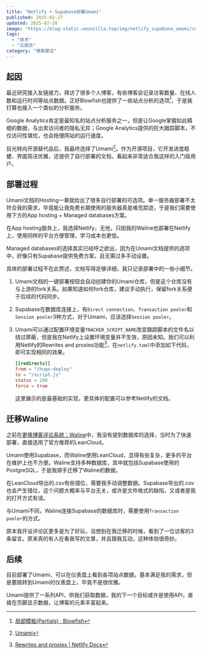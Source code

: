 ```yaml
---
title: "Netlify + Supabase部署Umami"
published: 2025-02-27
updated: 2025-02-28
image: "https://blog-static.xeonzilla.top/img/netlify_supabase_umami/cover.avif"
tags:
  - "技术"
  - "云服务"
category: "博客建设"
---
```

## 起因
最近研究接入友链接力，拜访了很多个人博客，有些博客会记录访客数量、在线人数和运行时间等站点数据。正好Blowfish也提供了一些站点分析的选项[^1]，于是我打算也接入一个类似的分析服务。

Google Analytics肯定是最知名的站点分析服务之一，但是让Google掌握如此精细的数据，与出卖访问者的隐私无异；Google Analytics提供的巨大跟踪脚本，不仅访问性堪忧，也会拖慢网站的运行速度。

目光转向开源替代品后，我最终选择了Umami[^2]。作为开源项目，它开发进度稳健、界面简洁优雅，还提供了自行部署的文档，看起来非常适合我这样的入门级用户。

## 部署过程

Umami文档的Hosting一章就给出了很多自行部署的可选项。单一服务器部署不太符合我的需求，毕竟能让我免费长期使用的服务器真是难觅踪迹，于是我们需要使用下方的App hosting + Managed databases方案。

在App hosting服务上，我选择Netlify，无他，只因我的Waline也部署在Netlify上，使用同样的平台方便管理，学习成本也更低。

Managed databases的选择其实已经呼之欲出，因为在Umami文档提供的选项中，好像只有Supabase提供免费方案，且无需过多手动设置。

具体的部署过程不在此赘述，文档写得足够详细，我只记录部署中的一些小细节。

1. Umami文档的一键部署按钮会自动创建你的Umami仓库，但是这个仓库没有与上游的fork关系。如果知道如何fork仓库，建议手动执行，保留fork关系便于后续的代码同步。
2. Supabase在数据库连接上，有`Direct connection`、`Transaction pooler`和`Session pooler`3种方式，对于Umami，应该选择`Session pooler`。
3. Umami可以通过配置环境变量`TRACKER_SCRIPT_NAME`改变跟踪脚本的文件名以绕过屏蔽，但是我在Netlify上设置环境变量并不生效，原因未知。我们可以利用Netlify的Rewrites and proxies功能[^3]，在`netlify.toml`中添加如下代码，即可实现相同的效果。
    
    ```toml title="netlify.toml"
    [[redirects]]
    from = "/hugo-deploy"
    to = "/script.js"
    status = 200
    force = true
    ```
    
    这里展示的是最基础的实现，更具体的配置可以参考Netlify的文档。

## 迁移Waline

之前在[更换博客评论系统：Waline](/posts/waline/)中，我没有提到数据库的选择，当时为了快速部署，直接选用了官方推荐的LeanCloud。

Umami使用Supabase，而Waline使用LeanCloud，显得有些复杂，更多的平台在维护上也不方便。Waline支持多种数据库，其中就包括Supabase使用的PostgreSQL，于是我顺手迁移了Waline的数据。

在LeanCloud导出的.csv有些错位，需要我手动调整数据。Supabase导出的.csv也会产生错位，这个问题大概率与平台无关，或许是文件格式的缺陷，又或者是我的打开方式有误。

与Umami不同，Waline连接Supabase的数据库时，需要使用`Transaction pooler`的方式。

原本我开设评论区更多是为了好玩，没想到在我迁移的时候，看到了一位访客的3条留言。原来真的有人在看我写的文章，并且跟我互动，这种体验很奇妙。

## 后续

目前部署了Umami，可以在仪表盘上看到各项站点数据，基本满足我的需求，但是要跳转到Umami的仪表盘上，毕竟不是很优雅。

Umami提供了一系列API，供我们获取数据，我的下一个目标或许是使用API，直接在页脚显示数据，让博客的元素丰富起来。

[^1]:[局部模板(Partials) · Blowfish](https://blowfish.page/zh-cn/docs/partials/)
[^2]:[Umami](https://umami.is/)
[^3]:[Rewrites and proxies | Netlify Docs](https://docs.netlify.com/routing/redirects/rewrites-proxies/)
